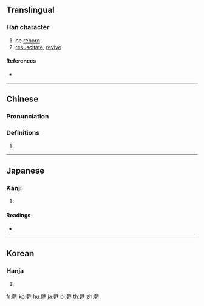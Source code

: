 {{also|苏}}
==Translingual==

===Han character===
{{Han char|rn=100|rad=生|as=07|sn=12|four=15501|canj=MKHQM}}

# be [[reborn]]
# [[resuscitate]], [[revive]]

====References====
* {{Han ref|kx=0755.150|dkj=21691|dj=1165.130|hdz=42578.030|uh=7526|ud=29990|bh=B564|bd=46436}}

----

==Chinese==
{{zh-forms|s=苏}}

===Pronunciation===
{{zh-pron
|m=sū
|c=sou1
|h=pfs=
|md=
|mn=
|w=
|mc=y
|oc=y
|cat=
}}

===Definitions===
{{zh-hanzi}}

# {{rfdef|lang=zh}}

----

==Japanese==

===Kanji===
{{ja-kanji|grade=|rs=生07}}

# {{defn|lang=ja|sort=生07}}

====Readings====
* {{ja-readings|on=[[そ]] (so)|kun=[[よみがえる]] (yomigaeru)|nanori=}}

----

==Korean==

===Hanja===
{{ko-hanja|hangeul=소|eumhun=|rv=so|mr=so|y=so}}

# {{defn|lang=ko|sort=生07}}

[[fr:甦]]
[[ko:甦]]
[[hu:甦]]
[[ja:甦]]
[[pl:甦]]
[[th:甦]]
[[zh:甦]]